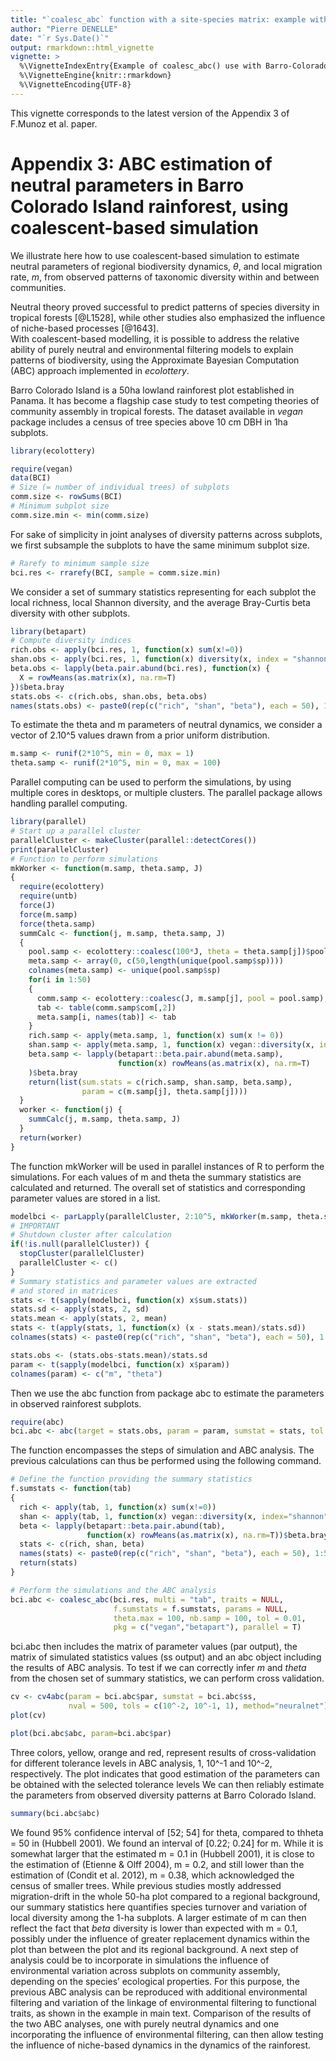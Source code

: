 ---
title: "`coalesc_abc` function with a site-species matrix: example with Barro-Colorado dataset."
author: "Pierre DENELLE"
date: "`r Sys.Date()`"
output: rmarkdown::html_vignette
vignette: >
  %\VignetteIndexEntry{Example of coalesc_abc() use with Barro-Colorado dataset}
  %\VignetteEngine{knitr::rmarkdown}
  %\VignetteEncoding{UTF-8}
---

This vignette corresponds to the latest version of the Appendix 3 of F.Munoz et al. paper.


# Appendix 3: ABC estimation of neutral parameters in Barro Colorado Island rainforest, using coalescent-based simulation 

We illustrate here how to use coalescent-based simulation to estimate neutral parameters of regional biodiversity dynamics, $\theta$, and local migration rate, $m$, from observed patterns of taxonomic diversity within and between communities.  

Neutral theory proved successful to predict patterns of species diversity in tropical forests [@L1528], while other studies also emphasized the influence of niche-based processes [@1643].  
With coalescent-based modelling, it is possible to address the relative ability of purely neutral and environmental filtering models to explain patterns of biodiversity, using the Approximate Bayesian Computation (ABC) approach implemented in *ecolottery*.  

Barro Colorado Island is a 50ha lowland rainforest plot established in Panama. It has become a flagship case study to test competing theories of community assembly in tropical forests. The dataset available in *vegan* package includes a census of tree species above 10 cm DBH in 1ha subplots.  

```{r, eval = FALSE}

library(ecolottery)

require(vegan)
data(BCI)
# Size (= number of individual trees) of subplots
comm.size <- rowSums(BCI)
# Minimum subplot size
comm.size.min <- min(comm.size)

```

For sake of simplicity in joint analyses of diversity patterns across subplots, we first subsample the subplots to have the same minimum subplot size.

```{r, eval = FALSE}

# Rarefy to minimum sample size
bci.res <- rrarefy(BCI, sample = comm.size.min)

```

We consider a set of summary statistics representing for each subplot the local richness, local Shannon diversity, and the average Bray-Curtis beta diversity with other subplots.

```{r, eval = FALSE}

library(betapart)
# Compute diversity indices
rich.obs <- apply(bci.res, 1, function(x) sum(x!=0))
shan.obs <- apply(bci.res, 1, function(x) diversity(x, index = "shannon"))
beta.obs <- lapply(beta.pair.abund(bci.res), function(x) {
  X = rowMeans(as.matrix(x), na.rm=T)
})$beta.bray
stats.obs <- c(rich.obs, shan.obs, beta.obs)
names(stats.obs) <- paste0(rep(c("rich", "shan", "beta"), each = 50), 1:50)

```

To estimate the theta and m parameters of neutral dynamics, we consider a vector of 2.10^5 values drawn from a prior uniform distribution.

```{r, eval = FALSE}

m.samp <- runif(2*10^5, min = 0, max = 1)
theta.samp <- runif(2*10^5, min = 0, max = 100)

```

Parallel computing can be used to perform the simulations, by using multiple cores in desktops, or multiple clusters. The parallel package allows handling parallel computing.

```{r, eval = FALSE}

library(parallel)
# Start up a parallel cluster
parallelCluster <- makeCluster(parallel::detectCores())
print(parallelCluster)
# Function to perform simulations
mkWorker <- function(m.samp, theta.samp, J)
{
  require(ecolottery)
  require(untb)
  force(J)
  force(m.samp)
  force(theta.samp)
  summCalc <- function(j, m.samp, theta.samp, J)
  {
    pool.samp <- ecolottery::coalesc(100*J, theta = theta.samp[j])$pool
    meta.samp <- array(0, c(50,length(unique(pool.samp$sp))))
    colnames(meta.samp) <- unique(pool.samp$sp)
    for(i in 1:50)
    {
      comm.samp <- ecolottery::coalesc(J, m.samp[j], pool = pool.samp);
      tab <- table(comm.samp$com[,2])
      meta.samp[i, names(tab)] <- tab
    }
    rich.samp <- apply(meta.samp, 1, function(x) sum(x != 0))
    shan.samp <- apply(meta.samp, 1, function(x) vegan::diversity(x, index = "shannon"))
    beta.samp <- lapply(betapart::beta.pair.abund(meta.samp),
                        function(x) rowMeans(as.matrix(x), na.rm=T)
    )$beta.bray
    return(list(sum.stats = c(rich.samp, shan.samp, beta.samp),
                param = c(m.samp[j], theta.samp[j])))
  }
  worker <- function(j) {
    summCalc(j, m.samp, theta.samp, J)
  }
  return(worker)
}

```

The function mkWorker will be used in parallel instances of R to perform the simulations. For each values of m and theta the summary statistics are calculated and returned.
The overall set of statistics and corresponding parameter values are stored in a list.

```{r, eval = FALSE}

modelbci <- parLapply(parallelCluster, 2:10^5, mkWorker(m.samp, theta.samp, comm.size.min))
# IMPORTANT
# Shutdown cluster after calculation
if(!is.null(parallelCluster)) {
  stopCluster(parallelCluster)
  parallelCluster <- c()
}
# Summary statistics and parameter values are extracted
# and stored in matrices
stats <- t(sapply(modelbci, function(x) x$sum.stats))
stats.sd <- apply(stats, 2, sd)
stats.mean <- apply(stats, 2, mean)
stats <- t(apply(stats, 1, function(x) (x - stats.mean)/stats.sd))
colnames(stats) <- paste0(rep(c("rich", "shan", "beta"), each = 50), 1:50)

stats.obs <- (stats.obs-stats.mean)/stats.sd
param <- t(sapply(modelbci, function(x) x$param))
colnames(param) <- c("m", "theta")

```

Then we use the abc function from package abc to estimate the parameters in observed rainforest subplots.

```{r, eval = FALSE}

require(abc)
bci.abc <- abc(target = stats.obs, param = param, sumstat = stats, tol = 0.01, method = "neuralnet")

```

The function \code{coalesc_abc} encompasses the steps of simulation and ABC analysis.
The previous calculations can thus be performed using the following command.

```{r, eval = FALSE}

# Define the function providing the summary statistics
f.sumstats <- function(tab)
{
  rich <- apply(tab, 1, function(x) sum(x!=0))
  shan <- apply(tab, 1, function(x) vegan::diversity(x, index="shannon"))
  beta <- lapply(betapart::beta.pair.abund(tab),
                 function(x) rowMeans(as.matrix(x), na.rm=T))$beta.bray
  stats <- c(rich, shan, beta)
  names(stats) <- paste0(rep(c("rich", "shan", "beta"), each = 50), 1:50)
  return(stats)
}

# Perform the simulations and the ABC analysis
bci.abc <- coalesc_abc(bci.res, multi = "tab", traits = NULL,
                       f.sumstats = f.sumstats, params = NULL,
                       theta.max = 100, nb.samp = 100, tol = 0.01,
                       pkg = c("vegan","betapart"), parallel = T)

```

bci.abc then includes the matrix of parameter values (par output), the matrix of simulated statistics values (ss output) and an abc object including the results of ABC analysis.
To test if we can correctly infer *m* and *theta* from the chosen set of summary statistics, we can perform cross validation.

```{r, eval=F}

cv <- cv4abc(param = bci.abc$par, sumstat = bci.abc$ss,
             nval = 500, tols = c(10^-2, 10^-1, 1), method="neuralnet")
plot(cv)

```


```{r, eval = FALSE}

plot(bci.abc$abc, param=bci.abc$par)

```

Three colors, yellow, orange and red, represent results of cross-validation for different tolerance levels in ABC analysis, 1, 10^-1 and 10^-2, respectively.
The plot indicates that good estimation of the parameters can be obtained with the selected tolerance levels We can then reliably estimate the parameters from observed diversity patterns at Barro Colorado Island.

```{r, eval = FALSE}

summary(bci.abc$abc)

```

We found 95% confidence interval of [52; 54] for theta, compared to thheta = 50 in (Hubbell 2001). We found an interval of [0.22; 0.24] for m. While it is somewhat larger that the estimated m = 0.1 in (Hubbell 2001), it is close to the estimation of (Etienne & Olff 2004), m = 0.2, and still lower than the estimation of (Condit et al. 2012), m = 0.38, which acknowledged the census of smaller trees. While previous studies mostly addressed
migration-drift in the whole 50-ha plot compared to a regional background, our summary statistics here quantifies species turnover and variation of local diversity among the 1-ha subplots. A larger estimate of m can then reflect the fact that *beta* diversity is lower than expected with m = 0.1, possibly under the influence of greater replacement dynamics within the plot than between the plot and its regional background.
A next step of analysis could be to incorporate in simulations the influence of environmental variation across subplots on community assembly, depending on the species' ecological properties. For this purpose, the previous ABC analysis can be reproduced with additional environmental filtering and variation of the linkage of environmental filtering to functional traits, as shown in the example in main text. Comparison of the results of the two ABC analyses, one with purely neutral dynamics and one incorporating the influence of environmental filtering, can then allow testing the influence of niche-based dynamics in the dynamics of the rainforest.